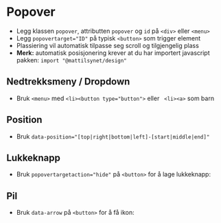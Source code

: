 
<Meta of={stories} />

# Popover

- Legg klassen `popover`, attributten `popover` og `id` på `<div>` eller `<menu>`
- Legg `popovertarget="ID"` på typisk `<button>` som trigger element
- Plassiering vil automatisk tilpasse seg scroll og tilgjengelig plass
- **Merk:** automatisk posisjonering krever at du har importert javascript pakken: `import "@mattilsynet/design"`

<Canvas of={stories.Dropdown} />

## Nedtrekksmeny / Dropdown
- Bruk `<menu>` med `<li><button type="button">` eller ` <li><a>` som barn

<Canvas of={stories.Dropdown} />

## Position
- Bruk `data-position="[top|right|bottom|left]-[start|middle|end]"`

<Canvas of={stories.Position} />

## Lukkeknapp
- Bruk `popovertargetaction="hide"` på `<button>` for å lage lukkeknapp:

<Canvas of={stories.Close} />

## Pil

- Bruk `data-arrow` på `<button>` for å få ikon:

<Canvas of={stories.Arrow} />